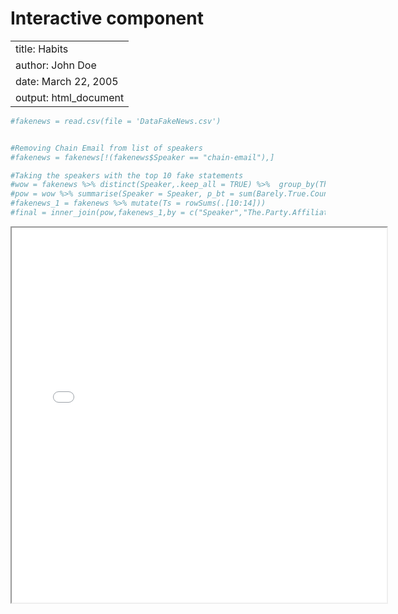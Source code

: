 # Interactive component

---
title: Habits
author: John Doe
date: March 22, 2005
output: html_document
---

```r

#fakenews = read.csv(file = 'DataFakeNews.csv')


#Removing Chain Email from list of speakers
#fakenews = fakenews[!(fakenews$Speaker == "chain-email"),]
```



```r
#Taking the speakers with the top 10 fake statements
#wow = fakenews %>% distinct(Speaker,.keep_all = TRUE) %>%  group_by(The.Party.Affiliation)
#pow = wow %>% summarise(Speaker = Speaker, p_bt = sum(Barely.True.Counts), p_fc = sum(False.Counts), p_ht = #sum(Half.True.Counts), p_mt = sum(Mostly.True.Counts), p_pfic = sum(Pants.on.Fire.Counts))
#fakenews_1 = fakenews %>% mutate(Ts = rowSums(.[10:14]))
#final = inner_join(pow,fakenews_1,by = c("Speaker","The.Party.Affiliation"))

```

<iframe src="Demo.html" width="600" height="600"></iframe>